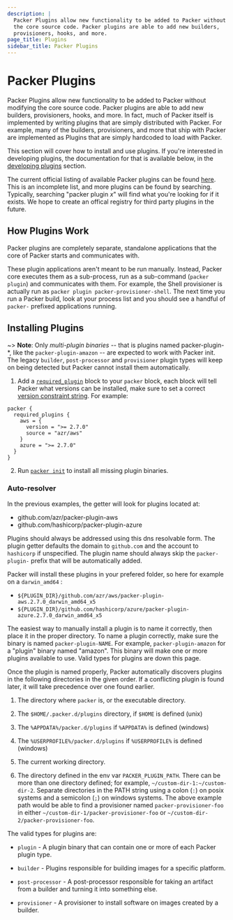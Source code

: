 ```yaml
---
description: |
  Packer Plugins allow new functionality to be added to Packer without modifying
  the core source code. Packer plugins are able to add new builders,
  provisioners, hooks, and more.
page_title: Plugins
sidebar_title: Packer Plugins
---
```


# Packer Plugins

Packer Plugins allow new functionality to be added to Packer without modifying
the core source code. Packer plugins are able to add new builders, provisioners,
hooks, and more. In fact, much of Packer itself is implemented by writing
plugins that are simply distributed with Packer. For example, many of the
builders, provisioners, and more that ship with Packer are implemented as
Plugins that are simply hardcoded to load with Packer.

This section will cover how to install and use plugins. If you're interested in
developing plugins, the documentation for that is available below, in the
[developing plugins](/docs/plugins/creation#developing-plugins) section.

The current official listing of available Packer plugins can be found [here](/community-tools#third-party-plugins). This is an incomplete list,
and more plugins can be found by searching. Typically, searching "packer plugin
_x_" will find what you're looking for if it exists. We hope to create an
offical registry for third party plugins in the future.

## How Plugins Work

Packer plugins are completely separate, standalone applications that the core
of Packer starts and communicates with.

These plugin applications aren't meant to be run manually. Instead, Packer core
executes them as a sub-process, run as a sub-command (`packer plugin`) and
communicates with them. For example, the Shell provisioner is actually run as
`packer plugin packer-provisioner-shell`. The next time you run a Packer build,
look at your process list and you should see a handful of `packer-` prefixed
applications running.

## Installing Plugins


<Tabs>
<Tab heading="With `packer init`">

~> **Note**: Only _multi-plugin binaries_ -- that is plugins named
packer-plugin-*, like the `packer-plugin-amazon` -- are expected to work with
Packer init. The legacy `builder`, `post-processor` and `provisioner` plugin
types will keep on being detected but Packer cannot install them automatically.


1. Add a
[`required_plugin`](/docs/templates/hcl_templates/blocks/packer#specifying-plugin-requirements)
block to your `packer` block, each block will tell Packer what versions can be
installed, make sure to set a correct [version constraint
string](/docs/templates/hcl_templates/blocks/packer#version-constraints). For
example:

  ```hcl
  packer {
    required_plugins {
      aws = {
        version = ">= 2.7.0"
        source = "azr/aws"
      }
      azure = ">= 2.7.0"
    }
  }
  ```

2. Run [`packer init`](/docs/commands/init) to install all missing plugin binaries.

### Auto-resolver

In the previous examples, the getter will look for plugins located at:
* github.com/azr/packer-plugin-aws
* github.com/hashicorp/packer-plugin-azure

Plugins should always be addressed using this dns resolvable form. The plugin
getter defaults the domain to `github.com` and the account to `hashicorp` if
unspecified. The plugin name should always skip the `packer-plugin-` prefix that
will be automatically added.

Packer will install these plugins in your prefered folder, so here for example
on a `darwin_amd64` :

* `${PLUGIN_DIR}/github.com/azr/aws/packer-plugin-aws.2.7.0_darwin_amd64_x5`
* `${PLUGIN_DIR}/github.com/hashicorp/azure/packer-plugin-azure.2.7.0_darwin_amd64_x5`

</Tab>
<Tab heading="Manually">

The easiest way to manually install a plugin is to name it correctly, then place
it in the proper directory. To name a plugin correctly, make sure the binary is
named `packer-plugin-NAME`. For example, `packer-plugin-amazon` for a "plugin"
binary named "amazon". This binary will make one or more plugins available to
use. Valid types for plugins are down this page.

Once the plugin is named properly, Packer automatically discovers plugins in
the following directories in the given order. If a conflicting plugin is found
later, it will take precedence over one found earlier.

1.  The directory where `packer` is, or the executable directory.

2.  The `$HOME/.packer.d/plugins` directory, if `$HOME` is defined (unix)

3.  The `%APPDATA%/packer.d/plugins` if `%APPDATA%` is defined (windows)

4.  The `%USERPROFILE%/packer.d/plugins` if `%USERPROFILE%` is defined
    (windows)

5.  The current working directory.

6.  The directory defined in the env var `PACKER_PLUGIN_PATH`. There can be more
    than one directory defined; for example, `~/custom-dir-1:~/custom-dir-2`.
    Separate directories in the PATH string using a colon (`:`) on posix systems and
    a semicolon (`;`) on windows systems. The above example path would be able to
    find a provisioner named `packer-provisioner-foo` in either
    `~/custom-dir-1/packer-provisioner-foo` or
    `~/custom-dir-2/packer-provisioner-foo`.

The valid types for plugins are:

- `plugin` - A plugin binary that can contain one or more of each Packer plugin
  type.

- `builder` - Plugins responsible for building images for a specific
  platform.

- `post-processor` - A post-processor responsible for taking an artifact from
  a builder and turning it into something else.

- `provisioner` - A provisioner to install software on images created by a
  builder.

</Tab>
</Tabs>